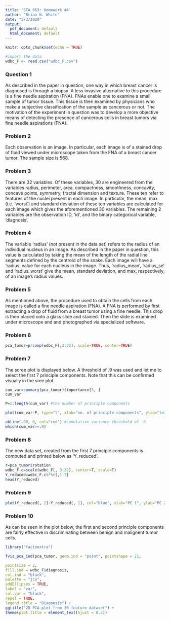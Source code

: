 ```yaml
---
title: 'STA 663: Homework #4'
author: "Brian N. White"
date: "3/3/2020"
output:
  pdf_document: default
  html_document: default
---
```


```r
knitr::opts_chunk$set(echo = TRUE)
```

```r
#import the data
wdbc_F <- read.csv("wdbc_F.csv")
```

### Question 1

As described in the paper in question, one way in which breast cancer is diagnosed is through a biopsy. A less invasive alternative to this procedure is a fine needle aspiration (FNA). FNAs enable one to examine a small sample of tumor tissue. This tissue is then examined by physicians who make a subjective classification of the sample as cancerous or not. The motivation of the experiment in question was to develop a more objective means of detecting the presence of cancerous cells in breast tumors via fine needle aspirations (FNA). 

### Problem 2

Each observation is an image. In particular, each image is of a stained drop of fluid viewed under microscope taken from the FNA of a breast cancer tumor. The sample size is 568.

### Problem 3

There are 32 variables. Of these variables, 30 are engineered from the variables radius, perimeter, area, compactness, smoothness, concavity, concave points, symmetry, fractal dimension and texture. These ten refer to features of the nuclei present in each image. In particular, the mean, max (i.e. 'worst') and standard deviation of these ten variables are calculated for each image which gives the aforementioned 30 variables. The remaining 2 variables are the observation ID, 'id', and the binary categorical variable, 'diagnosis'.

### Problem 4

The variable 'radius' (not present in the data set) refers to the radius of an individual nucleus in an image. As described in the paper in question, this value is calculated by taking the mean of the length of the radial line segments defined by the centroid of the snake. Each image will have a 'radius' value for each nucleus in the image. Thus, 'radius_mean', 'radius_se' and 'radius_worst' give the mean, standard deviation, and max, respectively, of an image's radius values.

### Problem 5

As mentioned above, the procedure used to obtain the cells from each image is called a fine needle aspiration (FNA). A FNA is performed by first extracting a drop of fluid from a breast tumor using a fine needle. This drop is then placed onto a glass slide and stained. Then the slide is examined under microscope and and photographed via specialized software.

### Problem 6

```r
pca_tumor=prcomp(wdbc_F[,3:32], scale=TRUE, center=TRUE)
```

### Problem 7
The scree plot is displayed below. A threshold of .9 was used and let me to select the first 7 principle components. Note that this can be confirmed visually in the sree plot.
```r
cum_var=summary(pca_tumor)$importance[3, ]
cum_var

P=1:length(cum_var) #the number of principle components

plot(cum_var~P, type="l", xlab="no. of principle components", ylab="total variance")

abline(.90, 0, col="red") #cumulative variance threshold of .9
which(cum_var>=.9)
```

### Problem 8

The new data set, created from the first 7 principle components is computed and printed below as 'Y_reduced'.
```r
r=pca_tumor$rotation
wdbc_F.c=scale(wdbc_F[, 3:32], center=T, scale=T)
Y_reduced=wdbc_F.c%*%r[,1:7]
head(Y_reduced)

```

### Problem 9 

```r
plot(Y_reduced[, 2]~Y_reduced[, 1], col="blue", xlab="PC 1", ylab="PC 2")
```


### Problem 10

As can be seen in the plot below, the first and second principle components are fairly effective in discriminating between benign and malignent tumor cells.

```r
library("factoextra")

fviz_pca_ind(pca_tumor, geom.ind = "point", pointshape = 21,

pointsize = 2,
fill.ind = wdbc_F$diagnosis,
col.ind = "black",
palette = "jco",
addEllipses = TRUE,
label = "var",
col.var = "black",
repel = TRUE,
legend.title = "Diagnosis") +
ggtitle("2D PCA-plot from 30 feature dataset") +
theme(plot.title = element_text(hjust = 0.5))


```

